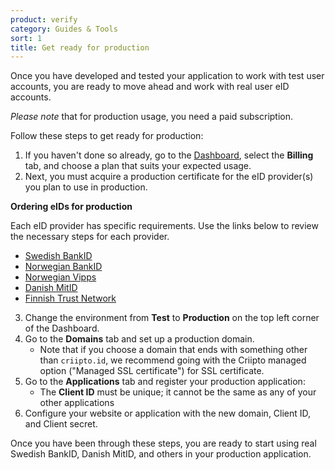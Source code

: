 ```yaml
---
product: verify
category: Guides & Tools
sort: 1
title: Get ready for production
---
```


Once you have developed and tested your application to work with test user accounts, you are ready to move ahead and work with real user eID accounts.

_Please note_ that for production usage, you need a paid subscription.

Follow these steps to get ready for production:

1. If you haven't done so already, go to the [Dashboard](https://dashboard.criipto.com/billing), select the **Billing** tab, and choose a plan that suits your expected usage.
2. Next, you must acquire a production certificate for the eID provider(s) you plan to use in production. 

<Highlight icon="info">

<a id="ordering-production-eids"></a>

**Ordering eIDs for production**

Each eID provider has specific requirements. Use the links below to review the necessary steps for each provider.

- [Swedish BankID](/verify/e-ids/swedish-bankid/#ordering-swedish-bankid)
- [Norwegian BankID](/verify/e-ids/norwegian-bankid/#ordering-norwegian-bankid)
- [Norwegian Vipps](/verify/e-ids/norwegian-vipps/#ordering-norwegian-vipps-login)
- [Danish MitID](/verify/e-ids/danish-mitid/#order-mitid-for-production)
- [Finnish Trust Network](/verify/e-ids/finnish-trust-network/#ordering-a-production-agreement)

</Highlight>

3. Change the environment from **Test** to **Production** on the top left corner of the Dashboard.
4. Go to the **Domains** tab and set up a production domain.
    - Note that if you choose a domain that ends with something other than `criipto.id`, we recommend going with the Criipto managed option ("Managed SSL certificate") for SSL certificate.
5. Go to the **Applications** tab and register your production application:
    - The **Client ID** must be unique; it cannot be the same as any of your other applications
6. Configure your website or application with the new domain, Client ID, and Client secret. 

Once you have been through these steps, you are ready to start using real Swedish BankID, Danish MitID, and others in your production application.
